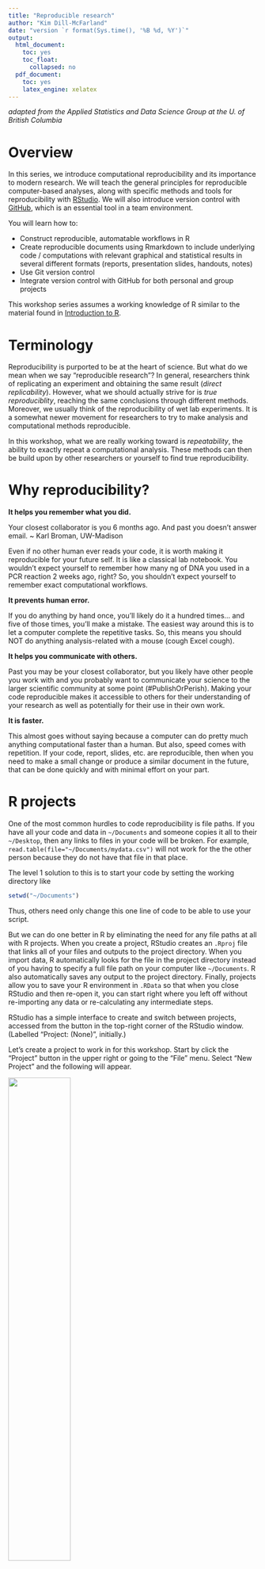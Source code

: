 ```yaml
---
title: "Reproducible research"
author: "Kim Dill-McFarland"
date: "version `r format(Sys.time(), '%B %d, %Y')`"
output:
  html_document:
    toc: yes
    toc_float:
      collapsed: no
  pdf_document:
    toc: yes
    latex_engine: xelatex
---
```

*adapted from the Applied Statistics and Data Science Group at the U. of British Columbia*  

# Overview
In this series, we introduce computational reproducibility and its importance to modern research. We will teach the general principles for reproducible computer-based analyses, along with specific methods and tools for reproducibility with [RStudio](https://www.rstudio.com/). We will also introduce version control with [GitHub](https://github.com/), which is an essential tool in a team environment.

You will learn how to:

* Construct reproducible, automatable workflows in R
* Create reproducible documents using Rmarkdown to include underlying code / computations with relevant graphical and statistical results in several different formats (reports, presentation slides, handouts, notes)
* Use Git version control
* Integrate version control with GitHub for both personal and group projects

This workshop series assumes a working knowledge of R similar to the material found in [Introduction to R]().

# Terminology
Reproducibility is purported to be at the heart of science. But what do we mean when we say "reproducible research"? In general, researchers think of replicating an experiment and obtaining the same result (*direct replicability*). However, what we should actually strive for is *true reproduciblity*, reaching the same conclusions through different methods. Moreover, we usually think of the reproducibility of wet lab experiments. It is a somewhat newer movement for researchers to try to make analysis and computational methods reproducible.

In this workshop, what we are really working toward is *repeatability*, the ability to exactly repeat a computational analysis. These methods can then be build upon by other researchers or yourself to find true reproducibility.

# Why reproducibility?
**It helps you remember what you did.**

Your closest collaborator is you 6 months ago. And past you doesn't answer email. ~ Karl Broman, UW-Madison

Even if no other human ever reads your code, it is worth making it reproducible for your future self. It is like a classical lab notebook. You wouldn't expect yourself to remember how many ng of DNA you used in a PCR reaction 2 weeks ago, right? So, you shouldn't expect yourself to remember exact computational workflows.

**It prevents human error.**

If you do anything by hand once, you'll likely do it a hundred times… and five of those times, you'll make a mistake. The easiest way around this is to let a computer complete the repetitive tasks. So, this means you should NOT do anything analysis-related with a mouse (cough Excel cough).

**It helps you communicate with others.**

Past you may be your closest collaborator, but you likely have other people you work with and you probably want to communicate your science to the larger scientific community at some point (#PublishOrPerish). Making your code reproducible makes it accessible to others for their understanding of your research as well as potentially for their use in their own work.

**It is faster.**

This almost goes without saying because a computer can do pretty much anything computational faster than a human. But also, speed comes with repetition. If your code, report, slides, etc. are reproducible, then when you need to make a small change or produce a similar document in the future, that can be done quickly and with minimal effort on your part.

# R projects
One of the most common hurdles to code reproducibility is file paths. If you have all your code and data in `~/Documents` and someone copies it all to their `~/Desktop`, then any links to files in your code will be broken. For example, `read.table(file="~/Documents/mydata.csv")` will not work for the the other person because they do not have that file in that place.

The level 1 solution to this is to start your code by setting the working directory like

```r
setwd("~/Documents")
```

Thus, others need only change this one line of code to be able to use your script.

But we can do one better in R by eliminating the need for any file paths at all with R projects. When you create a project, RStudio creates an `.Rproj` file that links all of your files and outputs to the project directory. When you import data, R automatically looks for the file in the project directory instead of you having to specify a full file path on your computer like `~/Documents`. R also automatically saves any output to the project directory. Finally, projects allow you to save your R environment in `.RData` so that when you close RStudio and then re-open it, you can start right where you left off without re-importing any data or re-calculating any intermediate steps.

RStudio has a simple interface to create and switch between projects, accessed from the button in the top-right corner of the RStudio window. (Labelled "Project: (None)", initially.)

Let's create a project to work in for this workshop. Start by click the "Project" button in the upper right or going to the "File" menu. Select "New Project" and the following will appear.

![](images/new.project1.png){width=50%} 

You can either create a project in an existing directory or make a new directory on your computer - just be sure *you* know where it is.

After your project is created, navigate to its directory using your Finder/File explorer. You will see the `.RProj` file has been created. Next, move or save all of the [workshop files from GitHub](https://github.com/EDUCE-UBC/workshops/tree/master/reproducible_research) into the project directory so that we can use it in this workshop.

To access this project in the future, simply double-click the `.RProj` file and RStudio will open the project or choose File > Open Project from within an already open RStudio window.

# R scripts
The next level of reproducibility in R is to use R scripts. You should never* input commands into the R console because they are not saved there. Instead, input them into an R script and run them from the script. Then, you have a record of all the steps you performed in an analysis.

*Well... not actually never. If you're using R as a fancy calculator, you're probably fine to perform some math in the console. And you likely don't want to save the time you use the help function `?`. But pretty much everything else should go in a script.

Let's practice this.

Create a new R script under File > New File > R script and input the following code

```r
# load packages
library(tidyverse)

# load data
dat <- read.csv("https://raw.githubusercontent.com/EDUCE-UBC/workshops_data_science/master/reproducible_research/data/data.csv")

# create plot of oxygen by depth
O2_plot <- quickplot(data=dat,
     x=O2_uM, 
     y=Depth_m, 
     colour=Season, 
     main="Saanich Inlet: Seasonal oxygen depth profile")

# save the plot
ggsave("O2_plot.png")
```

Save the file under the name "O2_plot.R".

Now we can execute our workflow a couple of different ways. We can:

1. open it in RStudio and run it
2. source it from the R console with `source("O2_plot.R")`
3. run it from the terminal
    - open the terminal (GitBash for Windows users)
    - navigate to your project directory
    - type `Rscript O2_plot.R` and press Enter

If we scripted our workflow right, running the script will produce the `O2_plot.png` file in our project directory. We can re-run it multiple times, (try it after deleting the plot), and it will always recreate the output. Congratulations, you've automated your workflow!

## Modularize by task

Keeping all of our analysis in one file is okay for a small example like this one. However, large analyses should be broken up into multiple scripts, each completing one step (like data cleaning, statistical analysis, plotting, etc.) and **saving the output** to a file on your computer.

Then, you can create a *driver script* that is just a list of `source` commands calling all your individual scripts.

Why go through this extra effort? Modular scripts allow you to:

* run individual steps manually if you need to
* get intermediate results in files that you can look at, save, and share
* execute another tool outside of R for a particular step in your workflow (*e.g.* python, Git, etc.)
* easily replace the driver with a full-blown workflow engine like *Make* (more on this later).

What would this look like for our example? The overall driver script would be

`RootScript.R`
```r
# load in data and packages
source("load.R")
# Create plot
source("plot.R")
```

And the individual step scripts could be

1. `load.R`
    ```r
# load data
dat <- read.csv("https://raw.githubusercontent.com/EDUCE-UBC/workshops_data_science/master/reproducible_research/data/data.csv")
    
write.csv(dat, "data.csv")
    ```

    - Note that we now need to save the data object to our computer with `write.csv` since it needs to be saved somewhere for use in the next script in the workflow.

2. `plot.R`
    ```r
# load packages
library(tidyverse)

# read in data
dat <- read.csv("data.csv")

# create plot of oxygen by depth
O2_plot <- quickplot(data=dat,
                     x=O2_uM, 
                     y=Depth_m, 
                     colour=Season, 
                     main="Saanich Inlet: Seasonal oxygen depth profile")

# save the plot
ggsave("O2_plot.png")
    ```

    - Note that loading of the `tidyverse` package has been moved from the start of our single script to the start of the `plot.R` script. Packages need to be loaded in the script(s) that use them, not all at once in the first script in your workflow.

Now we can run our driver script in the terminal with `Rscript RootScript.R`. This will run first `load.R` then `plot.R`, thus outputting the desired plot. You can easily see how this might scale up when you have dozens of scripts for a project!

## Use *Make*

[*Make*](https://www.gnu.org/software/make/) is an automation tool used to build executable programs and workflows. While it was originally designed to build software (link Linux), it now is widely used to manage projects where you have a number of input files and scripts that create a number of output files.

*Make* is language independent; so, it can work with scripts for any program. 

*Make* is basically just one level more advanced than driver scripts in that is not only runs a list of scripts, it also manages versions of all the associated files and keeps track of dependencies.

1. **_Make_ builds dependencies efficiently.** If an input file hasn't changed since its dependents were built, steps needed to build them don't need to be executed. In contrast, a driver script will run all steps no matter what.
2. **_Make_'s syntax provides a documentation of your project's workflow.** Because you must list dependencies up-front in a Makefile, it's easy to see what depends on what. This may not seem like a big deal in a straight pipeline as the one in our example, but once you have a web or network of dependencies, it's a lot easier to visualize what's going on by representing it this way.
3. **_Make_ is succinct.** *Make* allows expressing dependency patterns (*e.g.* each .PNG file is produced from the data in file X.csv by running `Rscript` on the .R file of the same name), so that you don't have to write out the recipe for building every single plot.
4. **_Make_ easily scales up.** If down the line, you add another plot to the outputs produced by your workflow, and use the same naming scheme, it will get picked up and automatically built the exact same way.

So how do we use Make?

We specify our workflow in a `Makefile` (note the capitalization). Please note that *Make* syntax is not the same as R. Tabs and spaces have very different and particular uses as you will see below. The general `Makefile` formula is below where the **horizontal space before "command" must be a tab**.

```Makefile
target1: dependency1 dependency2 dependencyN
    command --option argument(s)
    
target2: dependency1 dependency2 dependencyN
    command --option argument(s)
```

For our example workflow, the Makefile will look like this. You can make this file in any text editor, though working in the terminal with something like nano, Vmacs, etc. is best to avoid accidental formatting put in place by programs like Word.

```Makefile
all: O2_plot.png

data.csv: load.R
    Rscript load.R

O2_plot.png: data.csv plot.R
    Rscript plot.R
```

Note that if you copy-paste the above, you will need to manually edit the Makefile such that the horizontal spaces before "Rscript" are produced by a tab rather than spaces.

As with scripts, there are several way to execute your Makefile. You can:

1. run it from the terminal
    - open the terminal (GitBash for Windows users)
    - navigate to your project directory
    - type `system("make")` and press Enter
2. use a driver script containing the command `system("make")`

For the sake of best practices, the later is better since you then have a record of how you executed the Makefile. So update `RootScript.R` with 

```r
system("make")
```

And then execute your updated driver script in the terminal with `Rscript RootScript.R `. This should output the following as it runs through each R script in your Makefile. Voila! The plot appears in your directory.

```
Rscript load.R
Rscript plot.R
── Attaching packages ─────────────────────────────────────── tidyverse 1.2.1 ──
✔ ggplot2 2.2.1     ✔ purrr   0.2.5
✔ tibble  1.4.2     ✔ dplyr   0.7.5
✔ tidyr   0.8.1     ✔ stringr 1.3.1
✔ readr   1.1.1     ✔ forcats 0.3.0
── Conflicts ────────────────────────────────────────── tidyverse_conflicts() ──
✖ dplyr::filter() masks stats::filter()
✖ dplyr::lag()    masks stats::lag()
Saving 7 x 7 in image
```

### Exercise: *Make*

1. Alter a script and rerun `make`.
    - Change the plotting script slightly by adding `xlab` and `ylab` to rename the axes. Then, rerun `make` from the terminal.
    - What step(s) get executed?
2. Add to the current workflow with `make`.
    - Create a new script with the same plot now colored by whether or not microbial data exists for each sample (Add_data).
    - Add this script to your Makefile.
    - Rerun `make` to produce both plots at once.
    
*To make sure your code is executing successfully each time, it is best to delete the `.png` files each time so you can easily see the new output.*

# Reproducible R environment with `packrat`

You could be the most detailed and reproducible coder out there but unfortunately, there are often aspects of your workflow that are out of your hands. The most common of these in R is packages. New versions can change functions or even remove them. Parameters change and are added. As a result, your beautiful, reproducible code is bust if someone (including you) tries to use it with the the wrong version of a package.

*In theory*, version numbers should help you keep an eye on this with the general setup of MAJOR.MINOR.PATCH:

* MAJOR version when you make incompatible API changes
* MINOR version when you add functionality in a backwards-compatible manner
* PATCH version when you make backwards-compatible bug fixes

However, not all authors follow this setup religiously and while old R package versions are available on CRAN in the [archive area](http://cran.stat.sfu.ca/src/contrib/Archive), it is tedious to get them.

Fear not! R users realized this issue and developed the `packrat` package to deal with it. In conjunction with an R project, `packrat` records all the packages and versions used in that project. It also creates a private package library for the project, in which it will install a copy of all the required packages so that your projects are completely isolated from each other, even if they use mutually incompatible versions of other packages. As you continue to work on a project and perhaps use additional packages, update packages you are already using, or remove the need for a given package, `packrat` keeps track of all this to keep the project's private library up-to-date and as small as possible.

In general, it is not necessary to initiate `packrat` while you are actively working on a project on your own (since you know whether or not your code works on your machine with your versions of everything). However, it can be useful to use it right from the start if you are actively collaborating with others. Once you've installed the `packrat` package, you have the option to initiate it when you make a New Project.

![](images/new.project2.png){width=50%}

Otherwise, you an initiate `packrat` in an existing project like so.

```r
library(packrat)

packrat::init()
```

For those who are unfamiliar with R's `::` syntax, this allows you to call functions from a specific package. It is required when more than one package uses the exact same name for a function. In this case, we use it to specify that we want R to use the `init` function from `packrat` as opposed to `init` from Git.

*Your console may print out a bunch of errors about fontspec and typesetting engine if you initiate packrat from a project with Rmarkdown. This is a current issue with latex in R and can be ignored at this time.*

As you work on your project, you can check whether your current project matches all the versions in your saved `packrat` library,

```r
packrat::status()
```

Update the library with new packages or versions as needed,

```r
packrat::snapshot()
```

Or remove unneeded packages from the library.

```r
packrat::clean()
```

`packrat` also provides functions for "bundling" up your project and all its dependencies into a single file, which can be copied to another computer and "unbundled", instantly reproducing your environment on a new machine. 

```r
packrat::bundle()
  
packrat::unbundle()
```

Of note, most of these functions can also be done from the `packrat` menu that appears in the Packages tab in the lower right quadrant of RStudio.

While we're on the topic of versions, you also need to record the version of R as well as your current computing platform (operating system and hardware architecture) to ensure reproducibility. You can easily print all this information in R with `sessionInfo()`.

***

# Documents made reproducible
## What is a document really?
There are two main aspects of creating a document: **content and appearance**. These two features are bundled together in a markup language, so-called because authors used to "mark up" physical documents with instructions on how to display the various parts *e.g.* title size, indentations, justification, etc.

We don't often think about these as two separate things as it is customary to simultaneously create both with programs like MS Word and PowerPoint where the markup language is hidden behind GUI features and buttons. However, in the background, what you always have is a **source file** with content and instructions for appearance that can be rendered into a **viewable document**. Think of the source file as a pie recipe with ingredients list while the viewable document is the pie that results from following that recipe. 

To be reproducible, you should setup your files such that you only need to modify the source file and re-render to change the viewable document. This is not possible with programs like Word because you never truly see the source file. Moreover, if you have inserted static content like figures, you'd need to go into another program to edit those and re-paste them into the source file. Not very reproducible at all!

So, we will explore tools for creating this source file! Some powerful markup languages for developing source files are:

- LaTeX (through beamer) for PDF or slides
- Mark*down* (not *up*) for PDF, HTML, or slides

We will focus on markdown (`.md`) as it pertains to reproducible workflows in R.

## Rmarkdown

[Markdown](https://daringfireball.net/projects/markdown/) itself (outside of R) is a flexible language for creating source documents. It is simple to learn, easy to read, and very widely used. [Rmarkdown](https://rmarkdown.rstudio.com/) (`.Rmd`) is merely markdown with a few added features used in RStudio. 

Rmarkdown can be rendered to the following viewable document types. This is done using the `knitr` package with the Knit button in the upper left quadrant menu bar.

- `html_document`
- `word_document`
- `pdf_document` (requires LaTeX)
- `ioslides_presentation`: slides using HTML
- `beamer_presentation`: PDF slides (requires LaTeX)

In Rmd, you have the **header** and the **body**. 

- header: overall document settings in a language called YAML (one of the added features of `.Rmd` as compared to `.md`)
- body: content and appearance instructions in markdown

### YAML header
Let's create a new Rmarkdown document (File > New File > R Markdown...). Leaving the defaults (document, html output), our `.Rmd` file is already populated with a minimal YAML header like below.

```
---
title: "Untitled"
author: "Your Name"
date: '2018-06-22'
output: html_document
---
```

The header must be at the start of the document and be encased by `---`. As you can see, the basic YAML syntax is `appearanceInfo: content`. 

You can expand the header to customize your rendered document's appearance. For example, here is the header for this notes document.

```header1
---
title: "Reproducible research"
author: "Kim Dill-McFarland"
date: "version `r format(Sys.time(), '%B %d, %Y')`"
output:
  html_document:
    toc: yes
    toc_float:
      collapsed: no
  pdf_document:
    toc: yes
    latex_engine: xelatex
---
```

There are a few things here that you may find useful in your future reports. 

1. The `date` section is filed in with dynamic code that will automatically access your computer and input the current date in the format "version month day, year".
2. There is information for rendering in either html or pdf formats, though only the one on top will be rendered each time.
3. Under the html format, we have specified that we want a table of contents (`toc`) that floats as you scroll through the rendered html document and does not collapse into only high level headings.
4. Under the pdf format, we have also specified to use a table of contents, though floating and collapsing are not options in this format. In addition, we've changed the rendering language to be `xelatex` as opposed to the default `pdflatex`. In this case, we did this to make `packrat` work with Rmd.

### Exercise: YAML 
In your new `.Rmd`, replace the automatically populated header and contents with the following. Don't worry about the contents of the body yet; we'll go over that next.

```header2
---
title: "Learning Rmarkdown"
author: "Your Name"
date: "version `r format(Sys.time(), '%B %d, %Y')`"
output:
  html_document:
    toc: yes
    toc_float:
      collapsed: no
  pdf_document:
    toc: yes
    latex_engine: xelatex
---

# Header 1

## Subheading 1A

# Header 2

## Subheading 2A

## Subheading 2B
```

1. In the `date` section, play around with capital versus lowercase letters in the `'%B %d, %Y'` portion. Try to get the date in the format MO/DY/YR when you render (knit) the document.
2. Change `toc_float: collapsed: no` to `toc_float: yes`. What happens to the table of contents?
3. Remove `toc_float: collapsed: no`. What happens to the table of contents?
4. Change `toc: yes` to `toc: no`. What happens to the table of contents?

### Knitting
To render your `.Rmd`, that is to take all the appearance and content information in the *source* file (`.Rmd`) and make the *viewable* document (`html`, `PDF`, etc.), you use `knitr` in R. This is most commonly done by clicking the "Knit" button with the blue ball of yarn in the menu above your file window (upper right quadrant). 

Note: The first time you knit a document, RStudio will prompt you to install several packages.

### Markdown body
#### (sub)Headings
The body of Rmd is organized by headings with `#`. The more `#` in a row there are, the farther in and smaller a heading will be. By default, only down to `###` are shown in the table of contents.

#### Vertical spacing
Headings automatically get vertical spaces around them. In your other content, you can separate 2 paragraphs with a *half* pt space with **double spaces** at the end of the first paragraph. Or you can separate with with a *full* pt space with **2 hard returns** at the end of the first paragraph. 

This is separated  
by double spaces while this is separated

by 2 hard returns.

Note that a **single hard return** is simply treated as a space and the two paragraphs will run together.

#### Text/font
`*italics*` or `_italics_`  
`**bold**` or `__bold__`

`superscript^2^`  
`subscript~2~`

`~~strikethrough~~`

` `looks like code` `

#### Links
To websites:  
`[link](www.rstudio.com)`

To local images:  
`![caption](path/to/image.png)`

To web images:  
`![caption](http://example.com/image.png)`

#### Lists

```
* unordered list
* item 2
  + sub-item 1
  + sub-item 2
```
```
1. ordered list
2. item 2
  + sub-item 1
  + sub-item 2
```

#### Formulae
Use `$` to denote formulas. Inline formulas are surrounded by single `$` while new line formulas use `$$`.

`$a_1^2 + a_2^2 = a_3^2$` gets typeset to $a_1^2 + a_2^2 = a_3^2$.

`$$ \bar{x} = \frac{1}{n} \sum_{i=1}^n x_i $$` gets typeset as $$ \bar{x} = \frac{1}{n} \sum_{i=1}^n x_i $$

For more math symbols, see [here](http://csrgxtu.github.io/2015/03/20/Writing-Mathematic-Fomulars-in-Markdown/).

## Static documents 
All that we've gone over thus far contributes to Rmd static documents, or those that don't change every time you render them. For example, [our workshops README](https://github.com/EDUCE-UBC/workshops/blob/master/README.md) is in md and is simply a collection of text and `.png` images. There is no real "code" so-to-speak.

It may seem silly to write static documents in markdown if you're already familiar with programs like MS Word. However, as you will see when we get to Git, there are some distinct advantages to markdown when it comes to version control. More on this later!

### At home exercise: Rmarkdown
1. Convert your notes from this workshop into an `.Rmd`.
    - Try use use headings, bold/italic, links, etc.
    
## Dynamic documents

The true power of Rmd for reproducible research comes with *dynamic* documents. These not only contain static content like text and images but also code chunks that run R code (and other languages) and display the outputs, be they descriptive, statistical, graphical, etc.

This means you don't need to copy-paste your analysis results into a document for reporting. No more fiddling with Excel graphs pasted into Word! No more completely remaking reports from scratch! No more collaborators asking how *exactly* you made that figure!

Some people even write their entire thesis in markdown, so anything is possible!

### Code chunks
An R code chunk is formatted as

    `r ''````{r}
    Your
    code
    here
    ```

For example, we can read in the data and packages for this workshop in our Rmarkdown file with

    `r ''````{r}
    # load packages
    library(tidyverse)

    # load data
    dat <- read.csv("https://raw.githubusercontent.com/EDUCE-UBC/workshops_data_science/master/reproducible_research/data/data.csv")
    ```

```r
#Actually read in the data for Rmd
# load packages
library(tidyverse)

# load data
dat <- read.csv("https://raw.githubusercontent.com/EDUCE-UBC/workshops_data_science/master/reproducible_research/data/data.csv")
```

Chunks have lots of [customizable options](https://yihui.name/knitr/options/) that impact how their output looks in the rendered document like whether or not to show the underlying R code or warnings or messages, figure size, etc.

You can also use other languages in code chunks. For example, python scripts can be inserted and run directly in an Rmarkdown by creating the corresponding chunk.

    `r ''````{python}
    Your
    code
    here
    ```

As of 2018, R supports chunks in Bash, python, Rcpp, SQL, and Stan.

### Inline code
Small bits of code can also be placed inline with

    `r '\x60r your code here\x60'`

For example, you many be writing an abstract and want to state

> "We obtained geochemical data for X samples, Y of which had corresponding microbial data." 

You could fill in the numbers yourself but what if you get more data later on? What if you remove samples that upon preliminary analysis, are not high enough quality? Well, then you'd have to go back and edit your abstract by-hand.

Or markdown could do it for you! With the data we used previously in this workshop, you could instead write

> "We obtained geochemical data for `nrow(dat)` samples, `nrow(filter(dat, Add_data==TRUE))` of which had corresponding microbial data."

which renders to

> "We obtained geochemical data for `r nrow(dat)` samples, `r nrow(filter(dat, Add_data==TRUE))` of which had corresponding microbial data."

Now if you change the number of samples in the data frame with all your samples (`dat`), your abstract will fix itself with a simple re-render.

### Exercise: dynamic Rmd

1. Create a new `.Rmd` and replicate part of our Introduction to R workshop found in the `dynamic_R_challenge.html` document provided.

# Slides made reproducible

Slides can also be created in `.md/.Rmd` either as static documents or with dynamic code. The formatting in the body is the same **except**

* each header `##` indicates a new slide
* lists can be revealed incrementally using `> -` for bullets

There are several [rendering options](https://rmarkdown.rstudio.com/lesson-11.html) for Rmd slides with [examples](https://rmarkdown.rstudio.com/gallery.html) of the default appearances. It is quite difficult to change the overall look of markdown slides so it is best to pick a render package that is near the look you want. You can specify your render package of choice as the `output` in the YAML header of the `.Rmd`.

```
---
title:
author:
date:
output: ioslides_presentation
---
```

As the syntax of slides is the same as documents, we will not go into detail during this workshop but checkout the slides `.Rmd` in the workshop material to see how slides were made for this workshop!

### At home exercise: slides
1. The next time you have to give lab meeting, present in a class, lead a discussion, etc., try making your slides in Rmd. Once you get some practice, it take no more time than PowerPoint!

# Rmd in your workflow

To incorporate Rmd into your reproducible workflow, you can render an `.Rmd` document in your *Make* file with `rmarkdown::render("input_file.Rmd")`.

# Publish with Rpubs.com

[Rpubs.com](http://rpubs.com/) is a free online service from RStudio that let's you put your Rmarkdown documents online with a push of the button. After you register online, you can simply click the "Publish" button (blue dot with 2 blue curves around it) in the upper right corner of the toolbar for your markdown document in RStudio. This sends the rendered html to the site. For some examples, see [here](http://rpubs.com/dillmcfarlan).

***

# Git
## What is version control?
Version control is any means of recording changes to file(s) over time so that you can recall or revert back to specific versions later.

One method of version control you may have employed in the past is dated or versioned file names like `myFile_2018.06.25.txt` or `myFile_v1.2.txt`. While these systems can get the job done, you end up will a long list of files that take up storage space and have little information on how they differ. It remains up to you to remember or tell someone what date or version to go back to for whatever purpose is needed. 

And heaven forbid you stamp a file with `final`!

![http://www.phdcomics.com/comics/archive.php?comicid=1531](images/phdcomics-final.png)

## Why Git?

There is a better way to version control with distributed systems, and [Git](https://git-scm.com/) is one such language/program. While Git can be used to track changes for any file type, it is most useful with text-based files like `.txt`, `.Rmd`, `.R`, etc. because these are *source files* with the appearance directions clearly noted and not hidden behind a GUI. Think of Git like the "track changes" feature of MS Word, except there is a record of the changes after you "accept" them.

The advantages of distributed version control over naming methods are that:

- it is easy to see what changed when (time-stamped), why (commented), and by whom (author identified)
- you can jump back to any point in time since the file's creation, not just versions you deemed important enough to save at the time
- you have the freedom to experiment, try something crazy even, because you can always go back to the last known good version
- you can work on 2+ different versions in parallel
- you are able manage contributions from multiple people (see later section on GitHub)

Specifically, we are using Git, as opposed to another program, because it:

- is very fast, even for projects with hundreds of files and years of history
- doesn't require access to a server
- is already extremely popular

## Git on your computer
All Git functions are accessed from the command line with `git` followed by the function name like `git init`. You do not need to open a specific program other than your terminal. The commands used in this section are summarized in the following infographic. Please refer to it as we progress through the examples.

![](images/Git_basic.png)

### Initialize a repo (`git init`)
Git will not implement version control on your files until you tell it to do so. This is accomplished by initializing a repository with `init`.

First, create a directory on your desktop named `TestRepo`. Then, open your terminal/GitBash, navigate to the `TestRepo` directory, and initialize it as a repo with 

```
git init
```

You should see an output similar to the following showing that Git knows this directory is a repo.

```
Initialized empty Git repository in /Users/kim/Desktop/TestRepo/.git/
```

If you now list all the files in the `TestRepo` directory with `ls -a`, you will see a `.git` file that designates that this directory is a Git repo. Nothing about the directory itself has changed; Git just now knows to track it for version control.

### Add files (`git add`)
Create a `README.md` using a text editor of your choice and include the following as the contents of this file.

```
This is a README for my first Git repo.
```

Now that we've added a file, we can query if there are any differences between our local `TestRepo` directory and the version controlled repo with 

```
git status
```

```
On branch master

No commits yet

Untracked files:
  (use "git add <file>..." to include in what will be committed)

  README.md
  
nothing added to commit but untracked files present (use "git add" to track)
```

We see that `README.md` simply being in a repo does not automatically tell Git to track this file; it remains "untracked". So, we must add the file to Git tracking. We can either add just this file specifically with

```
git add README.md
```

Or if we had more than 1 file to add at once, we could add all with

```
git add .
```

Now we see with `git status` that our README is tracked but not committed.

```
On branch master

No commits yet

Changes to be committed:
  (use "git rm --cached <file>..." to unstage)

	new file:   README.md
```

### Git staging area (index)
If the file is tracked but not committed (*i.e.* version saved), where is it? Well, Git has a staging area (also called the index) where a version of a file is stored prior to it being more permanently saved as a committed version. 

This is useful because sometimes you may want to:

* save a version as a back-up in the short-term but do not want to permanently save that version in the long-term
* complete many small changes separately but save them all together as 1 new version
* compare your current version with the last committed version without causing any conflicts in your repo

### Commit changes (`git commit`)
Once you have a version you want to save for all time, you need to `commit` it from the index to the repo. It is best practices to include a message with each commit using `git commit -m "Your message here"`. You wouldn't believe the number of commits with a message simply of "typo"! We will use the following to commit our first version of `TestRepo` with the README.

```
git commit -m "Initialize README"
```
 
```
[master (root-commit) 151a8dc] Initilaize README
 1 file changed, 1 insertion(+)
 create mode 100644 README.md
```

You receive a summary of how many files were changed and what those changes where (though exact ID numbers will be specific to your repo).

Now with `git status`, we see that our local directory, index, and repo are all identical.

```
On branch master
nothing to commit, working tree clean
```

### Exercise: Git add and commit
1. Change a file and commit the new version.
  - Add the following to your `README.md` file, where you fill in your name.
    ```
  My name is Kim Dill-McFarland.  
    ```
  - Using a combination of `git status, add, and commit`, determine if your version matches your repo and commit the new version *with a comment* as needed.
  - Note the messages Git outputs in the terminal as you complete each step. They are very informative and helpful!

## Compare versions (`git status` and `diff`)
Since we are working with a single, small file in a small repo, it is easy to remember what versions are where. However, as you make larger files and repos, sometimes you will not know this. So, Git has functions for comparing versions.

![](images/Git_compare.png)

Your `git status` should be up-to-date after the previous exercise. Now let's create some differing versions in our local, index, and repo.

Add your birthday to `README.md` and `git add .` this change *but do not commit*. Then add your favorite color and *do not add or commit* this change. So, now we have versions the following versions.

* local: name, birthday, color
* index: name, birthday
* repo: name

We can determine what version is where with various parameters in `git diff`. Added lines are indicated by +, deleted lines by -, and changed lines by showing both versions inline.

* `git diff`: local vs. index
    ```
 This is a README for my first Git repo.
 My name is Kim Dill-McFarland.
 My birthday is Nov 29.
+My favorite color is purple.
    ```
* `git diff --cached HEAD`: index vs. repo 
    ```
 This is a README for my first Git repo.
 My name is Kim Dill-McFarland.
+My birthday is Nov 29.    
    ```
* `git diff HEAD`: local vs. repo
    ```
 This is a README for my first Git repo.
 My name is Kim Dill-McFarland.
+My birthday is Nov 29.
+My favorite color is purple.
    ```

And so if you are unsure which version you are using (local) or which one you want to revert to, `diff` can show you.

## Past commits (`git log` and `show`)

You'll notice in the `diff` commands referencing the repo, it is referred to as HEAD. This is the most recent commit version in the repo and you can go back farther with `HEAD~##`.

Let's `add and commit` our current changes so that we have multiple commits to look at. Since we never committed the version with only the birthday added, this version is lost with a new `git add`.

We can see all past commits in this repo with

```
git log
```

```
commit 0eafc7f9ac7b1f9adb239e730aead874a7888854 (HEAD -> master)
Author: Kim Dill-McFarland <kdillmcfarland@gmail.com>
Date:   Tue Jun 26 14:46:42 2018 -0700

    Add birthday and fav color

commit d4f6f1869c9846ba1809e58e3c5608af79383549
Author: Kim Dill-McFarland <kdillmcfarland@gmail.com>
Date:   Tue Jun 26 14:28:23 2018 -0700

    Add name

commit a2f0948cd60b3c1e17aaaf45fad966cf924e085d
Author: Kim Dill-McFarland <kdillmcfarland@gmail.com>
Date:   Tue Jun 26 14:27:02 2018 -0700

    Initialize README
```

Or view a specific past version using `HEAD~##`. For example, we can view our first commit which is `HEAD~2`

```
git show HEAD~2
```

```
Author: Kim Dill-McFarland <kdillmcfarland@gmail.com>
Date:   Tue Jun 26 14:27:02 2018 -0700

    Initialize README

diff --git a/README.md b/README.md
new file mode 100644
index 0000000..862c717
--- /dev/null
+++ b/README.md
@@ -0,0 +1 @@
+This is a README for my first Git repo.
```

## Branches (`git checkout -b`)
![](images/Git_branch.png)

One of the best ways to avoid the need to undo anything in Git is to use branches. These are copies of your repo that you can work on independently of the "master" without impacting the master but still version control changes as you go. You can then choose to merge the branch with the master if you want to keep those changes or abandon the branch and go back the to the master if you do not want to keep those changes.

You may have noticed that many of our previous Git outputs start with `On branch master`. This is because by default, we were working on the master branch of the project (the only branch up to this point).

Branches are particularly useful to:

* test new features without breaking the current working code
* collaborate in parallel
* follow a risky idea that has the potential to break your working code
* develop the same base code into 2+ other applications

To start a new branch, first make sure that everything is up-to-date with `git status`. Then, `checkout` or create and move into a new branch using the branch `-b` parameter.

```
git checkout -b new_branch master
```

With `git status`, we see that we are in the new branch.

```
On branch new_branch
nothing to commit, working tree clean
```

Now we can make changes in this branch without impacting the master branch. Go ahead and edit `README.md` and pick a new favorite color. Then `add and commit` this change in your new_branch.

The two branches no longer match so we must merge them and decide which version(s) to keep. To do so, we must

1. Move back into the master branch `git checkout master`
2. Merge the branches `git merge new_branch` which overwrites the older master branch with our new changes in the new_branch

## Merge conflicts (`git merge`)

Merging works simply if only 1 of the branches being merged has be altered since it branched off. If both branches contain non-synonymous changes, there will be a conflict.

You resolve a conflicts by merging, opening the file(s) with conflict(s), editing until you have the version you want, and saving the new, correct merged version with `add and commit`.

### Exercise: branches and conflicts.
1. Create a new_branch2 (since new_branch was already merged into master).
2. Edit `README.md` in new_branch2 by adding your middle name. Add and commit to this branch.
3. Edit `README.md` in master by removing your last name. Add and commit to this branch.
4. Merge master and new_branch2.
5. Open `README.md` and look for markers `<<<<<<`, `=======`, and `>>>>>>` to denote conflicts.
6. Edit to your name of choice, making sure to remove the markers.
7. Add and commit to master.

Conflict solved!

## Summary of Git
Thus far, we have covered the main Git terms and functions that you will need to enact version control on your own computer (summarized below).

### Terms

- **Repository**: the contents (directory/folder) of a project including all history and versions for all files in that project
- **Commit**: a snapshot of the state of the repository at a given point in time including the author, time, and a comment
- **Staging/Index**: files marked for inclusion in the next commit as whatever version that they were *at the time they were staged*, not necessarily the most up-to-date version on your computer
- **Branch**: a named sequence of commits kept separate from the original "master" sequence
- **Merge**: including changes from one branch into another
- **Conflict**: parallel changes to the same section(s) of a file that can't be automatically merged

### Commands
* `status`: query for differences in versions in local, index, or repo
* `init`: initialize a repo
* `add`: add files to the index (staging) prior to committing
* `commit -m`: save changes in the index as a time-stamped version with comment (message)
* `diff (HEAD) (--cached HEAD)`: compare file versions in the local vs. index (local vs. repo) (index vs. repo)
* `log`: show list of previous commits in the current repo
* `show`: show a detail account of a previous commit
* `checkout`: create and move between branches or the local, index, and repo
    - Not shown here but `checkout HEAD` can be used to move to a past commit and re-instate file versions from that commit
* `merge`: combine changes from a branch into the master repo (may result in conflicts)

To checkout more functionalities in Git, see a [list of all Git commands](https://git-scm.com/docs).

# Collaborate with GitHub
[GitHub](https://github.com/) is a web service for hosting Git repositories - content and version history. It has web and GUI interfaces as well as many tools for facilitating collaboration within repos.

![](images/GitHub.png)

Similar to our decision to use Git, GitHub finds much of its strength in that is is widely popular and easy to use. If you make the choice to use Git, then GitHub is the natural choice for hosting and collaboration.

## GitHub via command line
### Configure your computer (`git config`)
Prior to this workshop, you should have signed-up for a free GitHub account. You now need to link your computer to your GitHub account using the email from this account and whatever name you want stamped on your commits. This need only be done once on your computer.

```
git config --global user.name "Your Name"

git config --global user.email "youremail@email.com"
```

### Make an online repo
Next we will make an online GitHub repo to link our local repo to. In a browser, navigate to your [GitHub](https://github.com/) account homepage and click "New repository".

![](images/new_repo.png){width=50%}

Name the repo `TestRepo` and create it. GitHub then gives you the URL for this repo. 

![](images/repoURL.png)

### Link local and online repo (`git remote`)

Finally, we will link our TestRepo to the online GitHub repo using the URL provided.

You link it to your local directory and repo by using *your specific repo URL* in the following command in your terminal. Make sure your terminal is still pointing at the correct directory!

```
git remote add origin https://remote_repository_URL
```

### Update an online repo (`git push`)
If no errors occur, you can now upload your local repo to GitHub with `push`. The first time you push, you need to specify to GitHub that you are pushing from the master repo.

```
git push -u origin master
```

All subsequent push commands for this repo can simply be

```
git push
```

If you go back to your browser and refresh your page, you should now see `README.md` in your online repo.

Once your local repo is fully linked with its online GitHub repo, you can go about version control as you normally would (change files > add > commit). When you have a committed version of the repo that you want to backup or share to GitHub, you `git push`.

## Multiple computers or users
### Copy an online repo (`git clone`)
If you are the only one working on your repo and only work on it from 1 computer, then GitHub acts as a one-way street. You push things there for storage, sharing, etc. and should only need to pull them back down if something terrible happens to your computer.

However, GitHub also allows work on a repo from multiple computers and by multiple different users. You or others can copy an online GitHub repo to your computer with 

```
git clone URL.of.the.repo
```

### Update from the online repo (`git fetch` and `pull`)
Now when you have multiple copies of a repo potentially being worked on and `push`ed to GitHub from multiple computers or people, the version on GitHub may be more up-to-date than the one you have on the computer you happen to currently be working on.

To update you local repo from GitHub, you must go through a staging area (index) similar to the one in-between your local directory and repo. You can place GitHub content in this index with

```
git fetch
```

And use `git status` to compare your local and GitHub versions. Then, if you decide you want to update your local version, you reverse push with

```
git pull
```

### Exercise: multiple repo users
Now we will similate what is would be like to collaborate on the same repo with another person.

In pairs:

1. UserA: Use `git clone` to copy the `TestRepo` from UserB.
2. UserB: Make a change to `README.md` in your repo on your own computer and `push` that change to your GitHub.
3. UserA: Update your copy of UserB's repo.
4. Switch roles!

# GitHub GUI
After all this command line work, we now reveal to you that you can use Git in [GUI form](https://desktop.github.com/). While the GUI is useful for simple `commit, push, pull` activities, some functions (like hard resets, undos, etc.) are still only available via command line. We encourage you to explore both the command line and GUI forms of Git as you practice.

You can explore all the repos on your computer,

![](images/GitHubGUI1.png){width=50%}

see specific changes to text based files,

![](images/GitHubGUI2.png)

and add, commit, push from the GUI.

![](images/GitHubGUI3.png){width=50%}

# Git in RStudio
Working in an R project in a directory that is also a Git repo will reveal a Git tab in the upper right quadrant of RStudio.

To see this, close and then move your workshop project directory into your `TestRepo`. Re-open the project (from `.Rproj`) and navigate to this Git tab.

You will see that similar to the GitHub GUI you can see `diff` and `commit` changes directly from RStudio as well as see a summary (M: modify, D: delete, ?: add) of changes in the project since your last commit.

![](images/RStudio_Git.png){width=75%}

# Additional resources
#### Reproducible research
- [Software Carpentry](https://software-carpentry.org/lessons/) including lessons on Git, Rmd, and reproducible research
- [Riffomonas](http://www.riffomonas.org/) including reproducible research methods in R

#### R/RStudio
- [packrat tutorial](https://rstudio.github.io/packrat/walkthrough.html)
- [Rmarkdown cheatsheet](https://www.rstudio.com/wp-content/uploads/2015/02/rmarkdown-cheatsheet.pdf)
- [Rmarkdown tutorials](https://rmarkdown.rstudio.com/lesson-1.html)
- [Git in RStudio](http://r-bio.github.io/intro-git-rstudio/)

#### Git/GitHub
- [Git cheatsheet](https://gist.github.com/davfre/8313299)
- [List of all Git commands](https://git-scm.com/docs)
- [Git tutorial](https://git-scm.com/docs/gittutorial)
- [Git Pro EBook](https://git-scm.com/book/en/v2)
- [Git help](https://help.github.com/)
- [Build a web site from a repo!](https://pages.github.com/)
- Explore [private repositories](https://github.com/pricing) and [organizations](https://help.github.com/articles/about-organizations/)